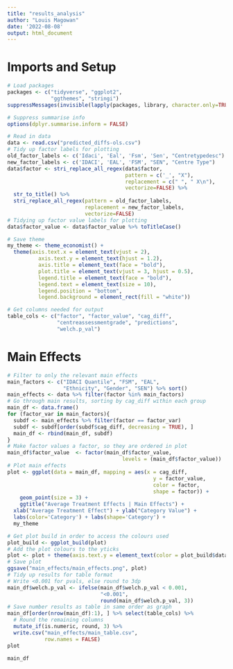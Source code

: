 ```yaml
---
title: "results_analysis"
author: "Louis Magowan"
date: '2022-08-08'
output: html_document
---
```


# Imports and Setup

```r
# Load packages
packages <- c("tidyverse", "ggplot2", 
              "ggthemes", "stringi")
suppressMessages(invisible(lapply(packages, library, character.only=TRUE)))

# Suppress summarise info
options(dplyr.summarise.inform = FALSE)
```

```r
# Read in data
data <- read.csv("predicted_diffs-ols.csv")
# Tidy up factor labels for plotting
old_factor_labels <- c('Idaci', 'Eal', 'Fsm', 'Sen', "Centretypedesc")
new_factor_labels <- c('IDACI', 'EAL', 'FSM', "SEN", "Centre Type")
data$factor <- stri_replace_all_regex(data$factor,
                                      pattern = c('_', "X"),
                                      replacement = c(" ", " X\n"),
                                      vectorize=FALSE) %>%
  str_to_title() %>% 
  stri_replace_all_regex(pattern = old_factor_labels,
                         replacement = new_factor_labels,
                         vectorize=FALSE)
# Tidying up factor value labels for plotting
data$factor_value <- data$factor_value %>% toTitleCase()
```


```r
# Save theme
my_theme <- theme_economist() +
  theme(axis.text.x = element_text(vjust = 2),
          axis.text.y = element_text(hjust = 1.2),
          axis.title = element_text(face = "bold"),
          plot.title = element_text(vjust = 3, hjust = 0.5),
          legend.title = element_text(face = "bold"),
          legend.text = element_text(size = 10),
          legend.position = "bottom",
          legend.background = element_rect(fill = "white"))

# Get columns needed for output
table_cols <- c("factor", "factor_value", "cag_diff",
                "centreassessmentgrade", "predictions",
                "welch.p_val")
```

# Main Effects
```r
# Filter to only the relevant main effects
main_factors <- c("IDACI Quantile", "FSM", "EAL",
                  "Ethnicity", "Gender", "SEN") %>% sort()
main_effects <- data %>% filter(factor %in% main_factors)
# Go through main results, sorting by cag_diff within each group
main_df <- data.frame()
for (factor_var in main_factors){
  subdf <- main_effects %>% filter(factor == factor_var)
  subdf <- subdf[order(subdf$cag_diff, decreasing = TRUE), ]
  main_df <- rbind(main_df, subdf)
}
# Make factor values a factor, so they are ordered in plot
main_df$factor_value  <- factor(main_df$factor_value,
                                     levels = (main_df$factor_value))
# Plot main effects
plot <- ggplot(data = main_df, mapping = aes(x = cag_diff,
                                               y = factor_value,
                                               color = factor,
                                               shape = factor)) +
    geom_point(size = 3) + 
    ggtitle("Average Treatment Effects | Main Effects") + 
  xlab("Average Treatment Effect") + ylab("Category Value") +
  labs(color='Category') + labs(shape='Category') +
  my_theme

# Get plot build in order to access the colours used
plot_build <- ggplot_build(plot)
# Add the plot colours to the yticks
plot <- plot + theme(axis.text.y = element_text(color = plot_build$data[[1]]$colour))
# Save plot
ggsave("main_effects/main_effects.png", plot)
# Tidy up results for table format
# Write <0.001 for pvals, else round to 3dp
main_df$welch.p_val <- ifelse(main_df$welch.p_val < 0.001, 
                              "<0.001", 
                              round(main_df$welch.p_val, 3))
# Save number results as table in same order as graph
main_df[order(nrow(main_df):1), ] %>% select(table_cols) %>% 
  # Round the remaining columns
  mutate_if(is.numeric, round, 3) %>% 
  write.csv("main_effects/main_table.csv",
            row.names = FALSE)
plot
```

```r
main_df
```

